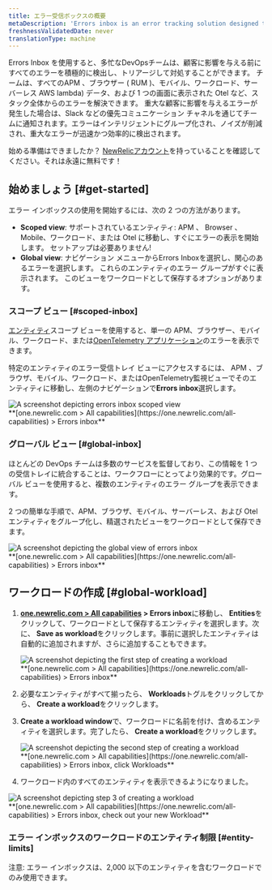```yaml
---
title: エラー受信ボックスの概要
metaDescription: 'Errors inbox is an error tracking solution designed to give you the tools to proactively detect, triage, and resolve errors across your full application stack.'
freshnessValidatedDate: never
translationType: machine
---
```


Errors Inbox を使用すると、多忙なDevOpsチームは、顧客に影響を与える前にすべてのエラーを積極的に検出し、トリアージして対処することができます。 チームは、すべてのAPM 、ブラウザー ( RUM )、モバイル、ワークロード、サーバーレス AWS lambda) データ、および 1 つの画面に表示された Otel など、スタック全体からのエラーを解決できます。 重大な顧客に影響を与えるエラーが発生した場合は、Slack などの優先コミュニケーション チャネルを通じてチームに通知されます。エラーはインテリジェントにグループ化され、ノイズが削減され、重大なエラーが迅速かつ効率的に検出されます。

始める準備はできましたか？ [NewRelicアカウント](https://newrelic.com/signup)を持っていることを確認してください。それは永遠に無料です！

## 始めましょう [#get-started]

エラー インボックスの使用を開始するには、次の 2 つの方法があります。

* <DNT>**Scoped view**</DNT>: サポートされているエンティティ: APM 、 Browser 、Mobile、ワークロード、または Otel に移動し、すぐにエラーの表示を開始します。 セットアップは必要ありません!
* <DNT>**Global view**</DNT>: ナビゲーション メニューからErrors Inboxを選択し、関心のあるエラーを選択します。 これらのエンティティのエラー グループがすぐに表示されます。 このビューをワークロードとして保存するオプションがあります。

### スコープ ビュー [#scoped-inbox]

[エンティティ](/docs/new-relic-solutions/new-relic-one/core-concepts/what-entity-new-relic)スコープ ビューを使用すると、単一の APM、ブラウザー、モバイル、ワークロード、または[OpenTelemetry アプリケーション](/docs/more-integrations/open-source-telemetry-integrations/opentelemetry/opentelemetry-introduction/#benefits)のエラーを表示できます。

特定のエンティティのエラー受信トレイ ビューにアクセスするには、 APM 、ブラウザ、モバイル、ワークロード、またはOpenTelemetry監視ビューでそのエンティティに移動し、左側のナビゲーションで<DNT>**Errors inbox**</DNT>選択します。

<img title="Scoped view " alt="A screenshot depicting errors inbox scoped view" src="/images/errors-inbox_screenshot-full_scoped-view.webp" />

<figcaption>
  <DNT>
    **[one.newrelic.com &gt; All capabilities](https://one.newrelic.com/all-capabilities) &gt; Errors inbox**
  </DNT>
</figcaption>

### グローバル ビュー [#global-inbox]

ほとんどの DevOps チームは多数のサービスを監督しており、この情報を 1 つの受信トレイに統合することは、ワークフローにとってより効果的です。グローバル ビューを使用すると、複数のエンティティのエラー グループを表示できます。

2 つの簡単な手順で、APM、ブラウザ、モバイル、サーバーレス、および Otel エンティティをグループ化し、精選されたビューをワークロードとして保存できます。

<img title="Global view" alt="A screenshot depicting the global view of errors inbox" src="/images/errors-inbox_screenshot-full_global-view.webp" />

<figcaption>
  <DNT>
    **[one.newrelic.com &gt; All capabilities](https://one.newrelic.com/all-capabilities) &gt; Errors inbox**
  </DNT>
</figcaption>

## ワークロードの作成 [#global-workload]

1. <DNT>**[one.newrelic.com &gt; All capabilities](https://one.newrelic.com/all-capabilities) &gt; Errors inbox**</DNT>に移動し、 <DNT>**Entities**</DNT>をクリックして、ワークロードとして保存するエンティティを選択します。次に、 <DNT>**Save as workload**</DNT>をクリックします。事前に選択したエンティティは自動的に追加されますが、さらに追加することもできます。

   <img title="Errors inbox for Entities" alt="A screenshot depicting the first step of creating a workload" src="/images/errors-inbox_screenshot-full_create-a-workload-step-1.webp" />

   <figcaption>
     <DNT>
       **[one.newrelic.com &gt; All capabilities](https://one.newrelic.com/all-capabilities) &gt; Errors inbox**
     </DNT>
   </figcaption>

2. 必要なエンティティがすべて揃ったら、 <DNT>**Workloads**</DNT>トグルをクリックしてから、 <DNT>**Create a workload**</DNT>をクリックします。

3. <DNT>**Create a workload window**</DNT>で、ワークロードに名前を付け、含めるエンティティを選択します。完了したら、 <DNT>**Create a workload**</DNT>をクリックします。

   <img title="Errors inbox for Workloads" alt="A screenshot depicting the second step of creating a workload" src="/images/errors-inbox_screenshot-full_create-a-workload-step-2.webp" />

   <figcaption>
     <DNT>
       **[one.newrelic.com &gt; All capabilities](https://one.newrelic.com/all-capabilities) &gt; Errors inbox, click Workloads**
     </DNT>
   </figcaption>

4. ワークロード内のすべてのエンティティを表示できるようになりました。

<img title="Your new workload" alt="A screenshot depicting step 3 of creating a workload" src="/images/errors-inbox_screenshot-full_create-a-workload-step-3.webp" />

<figcaption>
  <DNT>
    **[one.newrelic.com &gt; All capabilities](https://one.newrelic.com/all-capabilities) &gt; Errors inbox, check out your new Workload**
  </DNT>
</figcaption>

### エラー インボックスのワークロードのエンティティ制限 [#entity-limits]

注意: エラー インボックスは、2,000 以下のエンティティを含むワークロードでのみ使用できます。